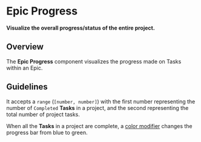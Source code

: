 
<Meta title="Epics/Progress/Docs" />

# Epic Progress

**Visualize the overall progress/status of the entire project.**

## Overview

The **Epic Progress** component visualizes the progress made on Tasks within an
Epic.

## Guidelines

It accepts a `range` (`[number, number]`) with the first number representing the
number of `Completed` **Tasks** in a project, and the second representing the
total number of project tasks.

<Story id="epics-progress-example--epic-progress" />

When all the **Tasks** in a project are complete, a
[color modifier](https://www.lightningdesignsystem.com/components/progress-bar/#Modifiers)
changes the progress bar from blue to green.

<Story id="epics-progress-example--epic-progress-complete" />
